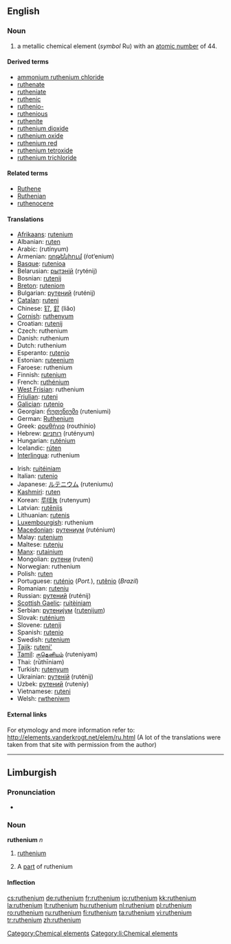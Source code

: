 {{also|Ruthenium}}
==English==
{{elements|Ru|technetium|Tc|rhodium|Rh}}

===Noun===
{{en-noun|-}}
{{wikipedia}}

# a metallic chemical element (''symbol'' Ru) with an [[atomic number]] of 44.

====Derived terms====
* [[ammonium ruthenium chloride]]
* [[ruthenate]]
* [[rutheniate]]
* [[ruthenic]]
* [[ruthenio-]]
* [[ruthenious]]
* [[ruthenite]]
* [[ruthenium dioxide]]
* [[ruthenium oxide]]
* [[ruthenium red]]
* [[ruthenium tetroxide]]
* [[ruthenium trichloride]]

====Related terms====
* [[Ruthene]]
* [[Ruthenian]]
* [[ruthenocene]]

====Translations====
{{top}}
* [[Afrikaans]]: [[rutenium]]
* Albanian: [[ruten]]
* Arabic: {{Arab|[[روتينيوم]]}} (rutínyum) {{m}}
* Armenian: [[ռոթենիում]] (ŕot‘enium)
* [[Basque]]: [[rutenioa]]
* Belarusian: [[рытэнiй]] (ryténij) {{m}}
* Bosnian: [[rutenij]]
* [[Breton]]: [[ruteniom]]
* Bulgarian: [[рутений]] (ruténij) {{m}}
* [[Catalan]]: [[ruteni]]
* Chinese: [[钌]], [[釕]] (liǎo)
* [[Cornish]]: [[ruthenyum]]
* Croatian: [[rutenij]]
* Czech: ruthenium
* Danish: ruthenium
* Dutch: ruthenium {{n}}
* Esperanto: [[rutenio]]
* Estonian: [[ruteenium]]
* Faroese: ruthenium
* Finnish: [[rutenium]]
* French: [[ruthénium]] {{m}}
* [[West Frisian]]: ruthenium
* [[Friulian]]: [[ruteni]]
* [[Galician]]: [[rutenio]]
* Georgian: [[რუთენიუმი]] (ruteniumi)
* German: [[Ruthenium]] {{n}}
* Greek: [[ρουθήνιο]] (routhínio) {{n}}
* Hebrew: [[רותניום]] (rutényum)
* Hungarian: [[ruténium]]
* Icelandic: [[rúten]]
* [[Interlingua]]: ruthenium
{{mid}}
* Irish: [[ruitéiniam]]
* Italian: [[rutenio]] {{m}}
* Japanese: [[ルテニウム]] (ruteniumu)
* [[Kashmiri]]: [[ruten]]
* Korean: [[루테늄]] (rutenyum)
* Latvian: [[rutēnijs]]
* Lithuanian: [[rutenis]]
* [[Luxembourgish]]: ruthenium
* [[Macedonian]]: [[рутениум]] (ruténium) {{m}}
* Malay: [[rutenium]]
* Maltese: [[rutenju]]
* [[Manx]]: [[rutainium]]
* Mongolian: [[рутени]] (ruteni)
* Norwegian: ruthenium
* Polish: [[ruten]] {{m}}
* Portuguese: [[ruténio]] (''Port.''), [[rutênio]] (''Brazil'') {{m}}
* Romanian: [[ruteniu]] {{n}}
* Russian: [[рутений]] (ruténij) {{m}}
* [[Scottish Gaelic]]: [[ruitèiniam]]
* Serbian: [[рутениjум]] ([[rutenijum]]) {{m}}
* Slovak: [[ruténium]]
* Slovene: [[rutenij]]
* Spanish: [[rutenio]] {{m}}
* Swedish: [[rutenium]]
* [[Tajik]]: [[ruteni']]
* [[Tamil]]: [[ருதெனியம்]] (ruteniyam)
* Thai: {{Thai|[[รูทีเนียม]]}} (rūthīniam)
* Turkish: [[rutenyum]]
* Ukrainian: [[рутенiй]] (ruténij) {{m}}
* Uzbek: [[рутений]] (ruteniy)
* Vietnamese: [[ruteni]]
* Welsh: [[rwtheniwm]]
{{bottom}}

====External links====
For etymology and more information refer to:
http://elements.vanderkrogt.net/elem/ru.html
(A lot of the translations were taken from that site with permission from the author)

[[Category:Chemical elements]]

----

==Limburgish==

===Pronunciation===
* {{IPA|[ryˈðeː˨ɲɔ˧m]|lang=li}}

===Noun===
'''ruthenium''' ''n''

# {{uncountable|lang=li}} [[ruthenium#English|ruthenium]]
# A [[part]] of ruthenium

====Inflection====
{{li-noun-um|rutheni}}

[[Category:li:Chemical elements]]

[[cs:ruthenium]]
[[de:ruthenium]]
[[fr:ruthenium]]
[[io:ruthenium]]
[[kk:ruthenium]]
[[la:ruthenium]]
[[lt:ruthenium]]
[[hu:ruthenium]]
[[nl:ruthenium]]
[[pl:ruthenium]]
[[ro:ruthenium]]
[[ru:ruthenium]]
[[fi:ruthenium]]
[[ta:ruthenium]]
[[vi:ruthenium]]
[[tr:ruthenium]]
[[zh:ruthenium]]